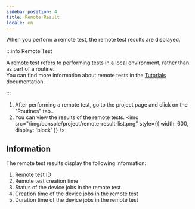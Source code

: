 ```yaml
---
sidebar_position: 4
title: Remote Result
locale: en
---
```


When you perform a remote test, the remote test results are displayed.

:::info Remote Test

A remote test refers to performing tests in a local environment, rather than as part of a routine.  
You can find more information about remote tests in the [Tutorials](/get-started/tutorials) documentation.

:::

1. After performing a remote test, go to the project page and click on the "Routines" tab..
2. You can view the results of the remote tests.
   <img
     src="/img/console/project/remote-result-list.png"
     style={{ width: 600, display: 'block' }}
   />

## Information

The remote test results display the following information:

1. Remote test ID
2. Remote test creation time
3. Status of the device jobs in the remote test
4. Creation time of the device jobs in the remote test
5. Duration time of the device jobs in the remote test

